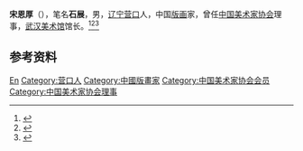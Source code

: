 '''宋恩厚'''（{{bd|1936年|8月|}}），笔名'''石展'''，男，[[辽宁|辽宁]][[营口|营口]]人，中国[[版画|版画]]家，曾任[[中国美术家协会|中国美术家协会]]理事，[[武汉美术馆|武汉美术馆]]馆长。<ref>{{Cite book|title=中国当代艺术界名人录|author=中国名人研究院编; 异天, 戈德主编|publisher=社会科学文献出版社|year=1993|isbn=|location=北京|pages=}}</ref><ref>{{Cite book|title=20世纪中华人物名字号辞典|author=周家珍编著|publisher=法律出版社|year=2000|isbn=9787503628320|location=北京|pages=}}</ref><ref>{{Cite book|title=美术辞林 • 版画艺术卷|author=李习勤主编|publisher=陕西人民美术出版社|year=1992|isbn=|location=西安|pages=}}</ref>

== 参考资料 ==
{{reflist}}

{{中国人物小作品}}
{{Navboxes 
| title  = 宋恩厚在[[中国美术家协会|中国美术家协会]]的职务
| list1  =
{{中国美术家协会第二届理事会}}
}}

{{Authority control}}
{{DEFAULTSORT:Song宋}}
[[Category:宋姓|En]]
[[Category:营口人|Category:营口人]]
[[Category:中國版畫家|Category:中國版畫家]]
[[Category:中国美术家协会会员|Category:中国美术家协会会员]]
[[Category:中国美术家协会理事|Category:中国美术家协会理事]]